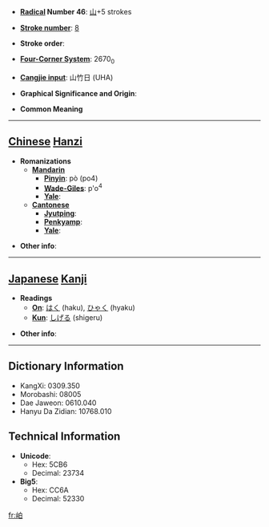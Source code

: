 * '''[[Wiktionary:Chinese radical index| Radical]] Number 46''': [[Wiktionary:Chinese radical index 山|山]]+5 strokes

* '''[[Wiktionary:Chinese total strokes index|Stroke number]]''': [[Wiktionary:Chinese total strokes index 8|8]]

* '''Stroke order''': 

* '''[[Wiktionary:Chinese four corner index|Four-Corner System]]''': 2670<sub>0</sub>

* '''[[Wiktionary:Chinese Cangjie index|Cangjie input]]''': 山竹日 (UHA)

* '''Graphical Significance and Origin''': 

* '''Common Meaning'''

----

== [[Chinese]] [[Hanzi]] ==

* '''Romanizations'''
** '''[[Mandarin]]'''
*** '''[[Pinyin]]''': pò (po4)
*** '''[[Wade-Giles]]''': p'o<sup>4</sup>
*** '''[[Yale]]''': 
** '''[[Cantonese]]'''
*** '''[[Jyutping]]''':
*** '''[[Penkyamp]]''': 
*** '''[[Yale]]''': 

* '''Other info''': 

----

== [[Japanese]] [[Kanji]] ==

* '''Readings'''
** '''[[On]]''': [[はく]] (haku), [[ひゃく]] (hyaku)
** '''[[Kun]]''': [[しげる]] (shigeru)

* '''Other info''':  

----

== Dictionary Information ==

* KangXi: 0309.350
* Morobashi: 08005
* Dae Jaweon: 0610.040
* Hanyu Da Zidian: 10768.010

== Technical Information ==

* '''Unicode''':
** Hex: 5CB6
** Decimal: 23734
* '''Big5''':
** Hex: CC6A
** Decimal: 52330

[[fr:岶]]